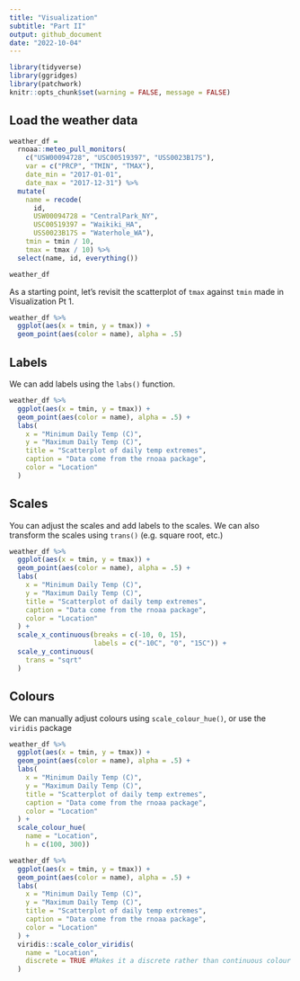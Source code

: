 ```yaml
---
title: "Visualization"
subtitle: "Part II"
output: github_document
date: "2022-10-04"
---
```


```r
library(tidyverse)
library(ggridges)
library(patchwork)
knitr::opts_chunk$set(warning = FALSE, message = FALSE)
```

## Load the weather data

```r
weather_df = 
  rnoaa::meteo_pull_monitors(
    c("USW00094728", "USC00519397", "USS0023B17S"),
    var = c("PRCP", "TMIN", "TMAX"), 
    date_min = "2017-01-01",
    date_max = "2017-12-31") %>%
  mutate(
    name = recode(
      id, 
      USW00094728 = "CentralPark_NY", 
      USC00519397 = "Waikiki_HA",
      USS0023B17S = "Waterhole_WA"),
    tmin = tmin / 10,
    tmax = tmax / 10) %>%
  select(name, id, everything())

weather_df
```
As a starting point, let’s revisit the scatterplot of `tmax` against `tmin` made in Visualization Pt 1.

```r
weather_df %>% 
  ggplot(aes(x = tmin, y = tmax)) + 
  geom_point(aes(color = name), alpha = .5)
```

## Labels

We can add labels using the `labs()` function. 

```r
weather_df %>% 
  ggplot(aes(x = tmin, y = tmax)) + 
  geom_point(aes(color = name), alpha = .5) +
  labs(
    x = "Minimum Daily Temp (C)",
    y = "Maximum Daily Temp (C)",
    title = "Scatterplot of daily temp extremes",
    caption = "Data come from the rnoaa package",
    color = "Location"
  )
```

## Scales

You can adjust the scales and add labels to the scales. We can also transform the scales using `trans()` (e.g. square root, etc.)

```r
weather_df %>% 
  ggplot(aes(x = tmin, y = tmax)) + 
  geom_point(aes(color = name), alpha = .5) +
  labs(
    x = "Minimum Daily Temp (C)",
    y = "Maximum Daily Temp (C)",
    title = "Scatterplot of daily temp extremes",
    caption = "Data come from the rnoaa package",
    color = "Location"
  ) +
  scale_x_continuous(breaks = c(-10, 0, 15),
                     labels = c("-10C", "0", "15C")) +
  scale_y_continuous(
    trans = "sqrt"
  )
```

## Colours

We can manually adjust colours using `scale_colour_hue()`, or use the `viridis` package

```r
weather_df %>% 
  ggplot(aes(x = tmin, y = tmax)) + 
  geom_point(aes(color = name), alpha = .5) +
  labs(
    x = "Minimum Daily Temp (C)",
    y = "Maximum Daily Temp (C)",
    title = "Scatterplot of daily temp extremes",
    caption = "Data come from the rnoaa package",
    color = "Location"
  ) +
  scale_colour_hue(
    name = "Location",
    h = c(100, 300))

weather_df %>% 
  ggplot(aes(x = tmin, y = tmax)) + 
  geom_point(aes(color = name), alpha = .5) +
  labs(
    x = "Minimum Daily Temp (C)",
    y = "Maximum Daily Temp (C)",
    title = "Scatterplot of daily temp extremes",
    caption = "Data come from the rnoaa package",
    color = "Location"
  ) +
  viridis::scale_color_viridis(
    name = "Location", 
    discrete = TRUE #Makes it a discrete rather than continuous colour palette
  )
```